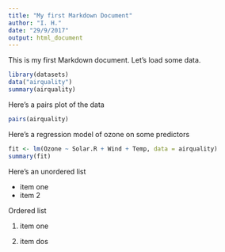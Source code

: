 ```yaml
---
title: "My first Markdown Document"
author: "I. H."
date: "29/9/2017"
output: html_document
---
```


This is my first Markdown document.
Let's load some data.

```r
library(datasets)
data("airquality")
summary(airquality)
```

Here's a pairs plot of the data

```r
pairs(airquality)
```

Here's a regression model of ozone on some predictors

```r
fit <- lm(Ozone ~ Solar.R + Wind + Temp, data = airquality)
summary(fit)
```

Here's an unordered list

* item one
* item 2

Ordered list

1. item one

2. item dos




